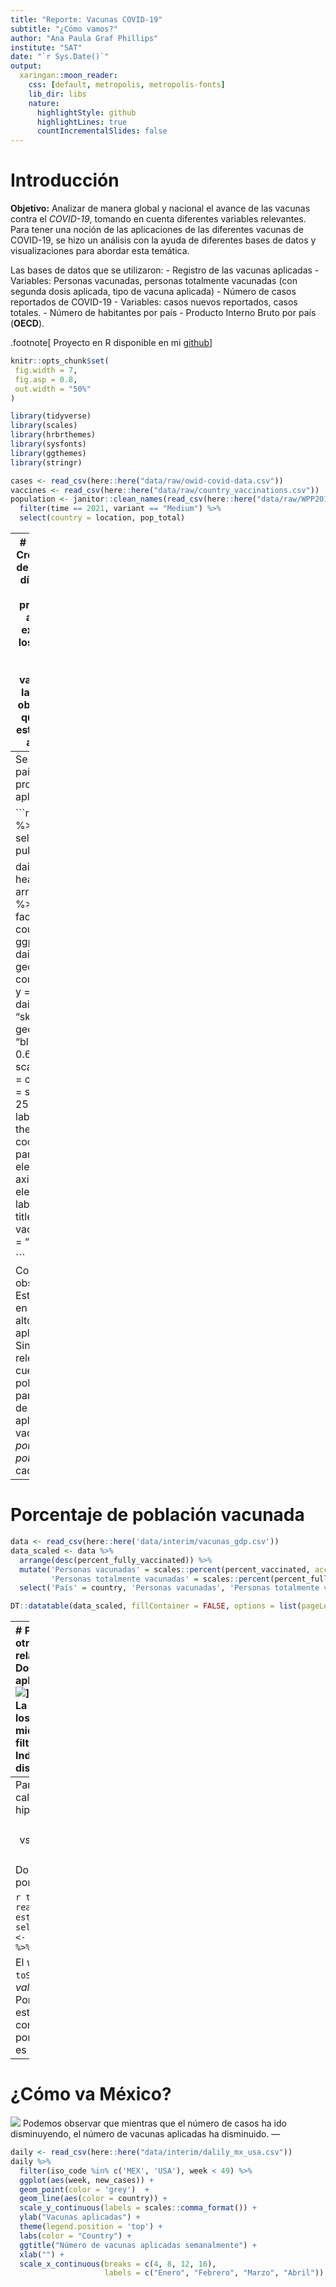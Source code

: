```yaml
---
title: "Reporte: Vacunas COVID-19"
subtitle: "¿Cómo vamos?"
author: "Ana Paula Graf Phillips"
institute: "SAT"
date: "`r Sys.Date()`"
output:
  xaringan::moon_reader:
    css: [default, metropolis, metropolis-fonts] 
    lib_dir: libs
    nature:
      highlightStyle: github
      highlightLines: true
      countIncrementalSlides: false
---
```

# Introducción
**Objetivo:** Analizar de manera global y nacional el avance de las vacunas contra el *COVID-19*, tomando en cuenta diferentes variables relevantes.
Para tener una noción de las aplicaciones de las diferentes vacunas de COVID-19, se hizo un análisis con la ayuda de diferentes bases de datos y visualizaciones para abordar esta temática. 

Las bases de datos que se utilizaron:
-     Registro de las vacunas aplicadas
      - Variables: Personas vacunadas, personas totalmente vacunadas (con segunda dosis aplicada, tipo de vacuna aplicada)
-     Número de casos reportados de COVID-19 
      - Variables: casos nuevos reportados, casos totales.
-     Número de habitantes por país
-     Producto Interno Bruto por país (**OECD**).

.footnote[
Proyecto en R disponible en mi [github](https://github.com/graf-anapaula/covid_vaccines)
]
```r
knitr::opts_chunk$set(
 fig.width = 7,
 fig.asp = 0.8,
 out.width = "50%"
)
```

```r
library(tidyverse)
library(scales)
library(hrbrthemes)
library(sysfonts)
library(ggthemes)
library(stringr)

cases <- read_csv(here::here("data/raw/owid-covid-data.csv"))
vaccines <- read_csv(here::here("data/raw/country_vaccinations.csv"))
population <- janitor::clean_names(read_csv(here::here("data/raw/WPP2019_TotalPopulationBySex.csv"))) %>% 
  filter(time == 2021, variant == "Medium") %>% 
  select(country = location, pop_total)

```
---
# Primeros insights
## Crecimiento del número de vacunas aplicadas al día
De aquellos países con los mayores promedios de vacunas aplicadas por día se extrajo una gráfica de los 5 mejores en la que se representara el crecimiento de las vacunas aplicadas a lo largo del 2021. Con el objetivo de representar qué países tienen una estrategia efectiva en la aplicación de éstas.

```r
daily_info <- vaccines %>% 
  select(country, daily_vaccinations) %>% 
  group_by(country) %>% 
  summarise(daily_mean = mean(daily_vaccinations, na.rm  = TRUE)) %>% 
  filter(country != "England") %>% 
  arrange(desc(daily_mean)) 

paises <- daily_info %>% 
  head(5) %>% 
  select(country) %>% 
  pull()

crecimiento <- vaccines %>% 
  select(country, date, daily_vaccinations) %>% 
  group_by(country, date) %>% 
  summarise(daily_mean = mean(daily_vaccinations, na.rm  = TRUE)) %>% 
  filter(country %in% paises) %>% 
  mutate(date = parse_date(date, format = "%d/%m/%Y"))

crecimiento %>% mutate(País = country) %>% 
  ggplot(aes(date, daily_mean, color = País)) +
  geom_line(size = 1) +
  scale_y_comma() +
  xlab(NULL) + ylab(NULL) +
  ggtitle("Crecimiento de las Vacunas a lo largo del 2021") +
  scale_color_brewer(palette = "Dark2") +
  theme_calc()
  
```
.pull-right[**Conclusiones:** Podemos observar, los promedios más altos de la aplicación son *Estados Unidos* y *China*. Asimismo, nos percatamos de que aunque *India* empezó su estrategia después, se encuentra en la actualidad en el 3er lugar.]
---
Se identificaron los 20 países con mayor promedio de vacunas aplicadas diariamente.

```r
top_5 <- daily_info %>% head(5) %>% select(country) %>% pull()

daily_info %>%
  head(20) %>% 
  arrange((daily_mean)) %>% 
  mutate(country = factor(country, levels = country)) %>% 
  ggplot(aes(country, daily_mean)) +
  geom_segment(aes(x = country, xend = country, y = 0, yend = daily_mean), color = "skyblue") +
  geom_point(color = "blue", size = 4, alpha = 0.6) +
  scale_y_continuous(limits = c(0, 2000000), breaks = seq(0, 1500000, by = 250000), labels = label_comma()) +
  theme_light() +
  coord_flip() +
  theme(
    panel.grid.major.y = element_blank(),
    axis.ticks.y = element_blank()
  ) +
  labs(x = "País", y = "", title = "Promedio de vacunas diarias", subtitle = "Top 20 países")
  
```
<br>
Como podemos observar, China y Estados Unidos entran en los promedios más altos en cuanto aplicación de la vacuna. Sin embargo, es relevante tomar en cuenta la magnitud de su población por lo que a para evaluar la eficiencia de cada país para la aplicación de las vacunas se obtuvo el *porcentaje de la población vacunada* de cada país.  
---
# Porcentaje de población vacunada
```r
data <- read_csv(here::here('data/interim/vacunas_gdp.csv'))
data_scaled <- data %>% 
  arrange(desc(percent_fully_vaccinated)) %>% 
  mutate('Personas vacunadas' = scales::percent(percent_vaccinated, accuracy = 1L),
         'Personas totalmente vacunadas' = scales::percent(percent_fully_vaccinated, 1L)) %>% 
  select('País' = country, 'Personas vacunadas', 'Personas totalmente vacunadas') 

DT::datatable(data_scaled, fillContainer = FALSE, options = list(pageLength = 8))
```
---
# Producto Interno Bruto (PIB)
Por otro lado, se indago si existía una relación entre el PIB o Growth Domestic Product (GDP) y la aplicación de las vacunas.
.pull-left[
![](figs/gdp_vacunas.png)
]
.pull-right[
![](figs/gdp_vacunas_filt.png)
]
<br>
La imagen de la derecha son todos los países de la base de datos, mientras que en la derecha se filtraron China, Estados Unidos e India para poder apreciar la distribución de los otros países. 
---
Para un análisis más profundo se calculó la siguiente prueba de hipótesis:
<br>
$$H_{0}: \rho _{x,y} = 0 \space vs.\space H_{a}:\rho _{x,y}  \neq 0$$
<br>
Donde $x$ representa el *GDP* y $y$ el porcentaje de *población vacunada*.

```r
test_full <- read_csv("datasets/test_fully.csv")
estimate <- test_full %>% select(estimate) %>% pull()
p_value <-  test_full %>% select(p.value) %>% pull()
```

El *valor-p* asociado a la prueba: `r toString(round(p_value, 2))` y el *valor estimado* `r round(estimate, 2)`. Por lo que, tenemos información estadística para concluir que la correlación entre el GDP y el porcentaje de vacunas aplicadas no es significativa.
---
# ¿Cómo va México?
![](figs/mx.png)
Podemos observar que mientras que el número de casos ha ido disminuyendo, el número de vacunas aplicadas ha disminuido. 
---
```r
daily <- read_csv(here::here("data/interim/dalily_mx_usa.csv"))
daily %>% 
  filter(iso_code %in% c('MEX', 'USA'), week < 49) %>%
  ggplot(aes(week, new_cases)) +
  geom_point(color = 'grey')  +
  geom_line(aes(color = country)) +
  scale_y_continuous(labels = scales::comma_format()) +
  ylab("Vacunas aplicadas") +
  theme(legend.position = 'top') +
  labs(color = "Country") +
  ggtitle("Número de vacunas aplicadas semanalmente") +
  xlab("") +
  scale_x_continuous(breaks = c(4, 8, 12, 16),
                     labels = c("Enero", "Febrero", "Marzo", "Abril")) 
```



